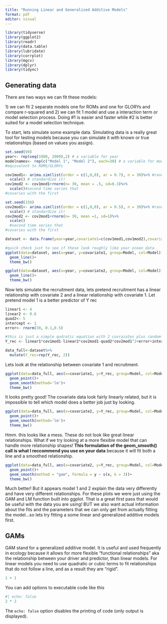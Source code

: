 ```yaml
---
title: "Running Linear and Generalized Additive Models"
format: pdf
editor: visual
---
```

```r

library(tidyverse)
library(ggplot2)
library(readr)
library(data.table) 
library(lubridate)
library(corrplot)
library(mgcv)
library(dplyr)
library(tidync)

```
## Generating data

There are two ways we can fit these models:

1\) we can fit 2 separate models one for ROMs and one for GLORYs and compare r-squared and 2) we can fit 1 model and use a interaction term or model selection process. Doing #1 is easier and faster while #2 is better suited for a model selection technique.

To start, lets simulate some example data. Simulating data is a really great tool for testing models because you can simulate it with known or true relationships (based on values you assign). 

```r
set.seed(99)
year<- rep(seq(1980, 2009),2) # a variable for year
modelnames<- rep(c("Model 1", "Model 2"), each=30) # a variable for models,
#equivalent to ROMS/GLORYs

cov1mod1<- arima.sim(list(order = c(1,0,0), ar = 0.7), n = 30)%>% #random time series
  scale() # standardize it!
cov1mod2 <- cov1mod1+rnorm(n= 30, mean = .5, sd=0.3)%>%
  scale()#second time series that 
#covaries with the first

set.seed(150)
cov2mod1<- arima.sim(list(order = c(1,0,0), ar = 0.5), n = 30)%>% #random time series
  scale() # standardize it!
cov2mod2 <- cov2mod1+rnorm(n= 30, mean =1, sd=1)%>%
  scale()
  #second time series that 
#covaries with the first

dataset <- data.frame(year=year,covariate1=c(cov1mod1,cov1mod2),covariate2=c(cov2mod1,cov2mod2), Model=modelnames) #combine!

```

```r

#quick check just to see if these look roughly like your ocean data
ggplot(data=dataset, aes(x=year, y=covariate1, group=Model, col=Model))+
  geom_line()+
  theme_bw()

ggplot(data=dataset, aes(x=year, y=covariate2, group=Model, col=Model))+
  geom_line()+
  theme_bw()
```

Now lets simulate the recruitment data, lets pretend recruitment has a linear relationship with covariate 2 and a linear relationship with covariate 1. Let pretend model 1 is a better predictor of Y rec

```r
linear1 <- 4
linear2 <- 0.6
quad2<- 5
intercept <- 1
error<- rnorm(30, 0.1,0.5)

#this is just a simple qudratic equation with 2 covraiates plus random error
Y_rec <- linear1*cov1mod1-linear2*cov2mod1-quad2*cov2mod1^2+error+intercept

data_full<-dataset%>%
  mutate(Y_rec=rep(Y_rec, 2))
```

Lets look at the relationship between covariate 1 and recruitment. 
```r
ggplot(data=data_full, aes(x=covariate1, y=Y_rec, group=Model, col=Model))+
  geom_point()+
  geom_smooth(method='lm')+
  theme_bw()
```

It looks pretty good! The covariate data look fairly linearly related, but it is impossible to tell which model does a better job just by looking. 

```r
ggplot(data=data_full, aes(x=covariate2, y=Y_rec, group=Model, col=Model))+
  geom_point()+
  geom_smooth(method='lm')+
  theme_bw()
```

Hmm. this looks like a mess. These do not look like great linear relationships. What if we try looking at a more flexible model that can handle more relationship shapes! **This formulation of the geom_smooth() call is what I reccommend you use on your data** because it will fit both a line and a smoothed relationship.

```r
ggplot(data=data_full, aes(x=covariate2, y=Y_rec, group=Model, col=Model))+
  geom_point()+
  geom_smooth(method = "gam", formula = y ~ s(x, k = 3))+
  theme_bw()
```
Much better! But it appears model 1 and 2 explain the data very differently and have very different relationships. For these plots we were just using the GAM and LM function built into ggplot. That is a great first pass that would be useful with the data you are using! BUT we also want actual information about the fits and the parameters that we can only get from actually fitting the model...so lets try fitting a some linear and generalized additive models first.



## GAMs

GAM stand for a generalized additive model. It is useful and used frequently in ecology because it allows for more flexible "functional relationships" aka the relationship between your driver and predictor, than linear models. For linear models you need to use quadratic or cubic terms to fit relationships that do not follow a line, and as a result they are "rigid".

```r
1 + 1
```

You can add options to executable code like this

```r
#| echo: false
2 * 2
```

The `echo: false` option disables the printing of code (only output is displayed).
